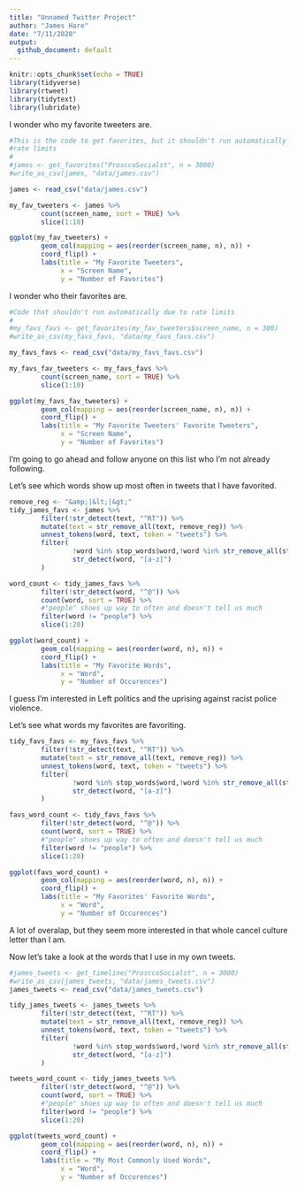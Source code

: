 ```yaml
---
title: "Unnamed Twitter Project"
author: "James Hare"
date: "7/11/2020"
output:
  github_document: default
---
```


```r
knitr::opts_chunk$set(echo = TRUE)
library(tidyverse)
library(rtweet)
library(tidytext)
library(lubridate)
```

I wonder who my favorite tweeters are.

```r
#This is the code to get favorites, but it shouldn't run automatically due to
#rate limits
#
#james <- get_favorites("ProsccoSocialst", n = 3000)
#write_as_csv(james, "data/james.csv")

james <- read_csv("data/james.csv")

my_fav_tweeters <- james %>%
        count(screen_name, sort = TRUE) %>%
        slice(1:10)

ggplot(my_fav_tweeters) +
        geom_col(mapping = aes(reorder(screen_name, n), n)) +
        coord_flip() +
        labs(title = "My Favorite Tweeters",
             x = "Screen Name",
             y = "Number of Favorites")
```

I wonder who their favorites are.

```r

#Code that shouldn't run automatically due to rate limits
#
#my_favs_favs <- get_favorites(my_fav_tweeters$screen_name, n = 300)
#write_as_csv(my_favs_favs, "data/my_favs_favs.csv")

my_favs_favs <- read_csv("data/my_favs_favs.csv")

my_favs_fav_tweeters <- my_favs_favs %>%
        count(screen_name, sort = TRUE) %>%
        slice(1:10)

ggplot(my_favs_fav_tweeters) +
        geom_col(mapping = aes(reorder(screen_name, n), n)) +
        coord_flip() +
        labs(title = "My Favorite Tweeters' Favorite Tweeters",
             x = "Screen Name",
             y = "Number of Favorites")
```

I'm going to go ahead and follow anyone on this list who I'm not already following.

Let's see which words show up most often in tweets that I have favorited.

```r

remove_reg <- "&amp;|&lt;|&gt;"
tidy_james_favs <- james %>%
        filter(!str_detect(text, "^RT")) %>%
        mutate(text = str_remove_all(text, remove_reg)) %>%
        unnest_tokens(word, text, token = "tweets") %>%
        filter(
                !word %in% stop_words$word,!word %in% str_remove_all(stop_words$word, "'"),
                str_detect(word, "[a-z]")
        )

word_count <- tidy_james_favs %>%
        filter(!str_detect(word, "^@")) %>%
        count(word, sort = TRUE) %>%
        #"people" shoes up way to often and doesn't tell us much
        filter(word != "people") %>%
        slice(1:20)

ggplot(word_count) +
        geom_col(mapping = aes(reorder(word, n), n)) +
        coord_flip() +
        labs(title = "My Favorite Words",
             x = "Word",
             y = "Number of Occurences")
```

I guess I'm interested in Left politics and the uprising against racist police violence.

Let's see what words my favorites are favoriting.

```r

tidy_favs_favs <- my_favs_favs %>%
        filter(!str_detect(text, "^RT")) %>%
        mutate(text = str_remove_all(text, remove_reg)) %>%
        unnest_tokens(word, text, token = "tweets") %>%
        filter(
                !word %in% stop_words$word,!word %in% str_remove_all(stop_words$word, "'"),
                str_detect(word, "[a-z]")
        )

favs_word_count <- tidy_favs_favs %>%
        filter(!str_detect(word, "^@")) %>%
        count(word, sort = TRUE) %>%
        #"people" shoes up way to often and doesn't tell us much
        filter(word != "people") %>%
        slice(1:20)

ggplot(favs_word_count) +
        geom_col(mapping = aes(reorder(word, n), n)) +
        coord_flip() +
        labs(title = "My Favorites' Favorite Words",
             x = "Word",
             y = "Number of Occurences")
```

A lot of overalap, but they seem more interested in that whole cancel culture letter than I am.

Now let's take a look at the words that I use in my own tweets.

```r
#james_tweets <- get_timeline("ProsccoSocialst", n = 3000)
#write_as_csv(james_tweets, "data/james_tweets.csv")
james_tweets <- read_csv("data/james_tweets.csv")

tidy_james_tweets <- james_tweets %>%
        filter(!str_detect(text, "^RT")) %>%
        mutate(text = str_remove_all(text, remove_reg)) %>%
        unnest_tokens(word, text, token = "tweets") %>%
        filter(
                !word %in% stop_words$word,!word %in% str_remove_all(stop_words$word, "'"),
                str_detect(word, "[a-z]")
        )

tweets_word_count <- tidy_james_tweets %>%
        filter(!str_detect(word, "^@")) %>%
        count(word, sort = TRUE) %>%
        #"people" shoes up way to often and doesn't tell us much
        filter(word != "people") %>%
        slice(1:20)

ggplot(tweets_word_count) +
        geom_col(mapping = aes(reorder(word, n), n)) +
        coord_flip() +
        labs(title = "My Most Commonly Used Words",
             x = "Word",
             y = "Number of Occurences")


```


